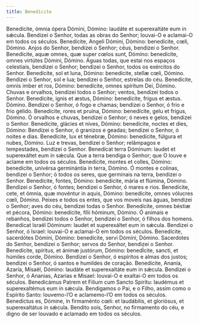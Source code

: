 ```yaml
---
title: Benedícite
---
```


<div class="grid grid-cols-2 gap-5">
  <span class="text-justify">
    Benedícite, ómnia ópera Dómini, Dómino: laudáte et superexaltáte eum in
    sǽcula.
  </span>
  <span class="text-justify">
    Bendizei o Senhor, todas as obras do Senhor; louvai-O e aclamai-O em todos
    os séculos.
  </span>
  <span class="text-justify">
    Benedícite, Angeli Dómini, Dómino: benedícite, cœli, Dómino.
  </span>
  <span class="text-justify">
    Anjos do Senhor, bendizei o Senhor; céus, bendizei o Senhor.
  </span>
  <span class="text-justify">
    Benedícite, aquæ omnes, quæ super cœlos sunt, Dómino: benedícite, omnes
    virtútes Dómini, Dómino.
  </span>
  <span class="text-justify">
    Águas todas, que estai nos espaços celestiais, bendizei o Senhor; bendizei o
    Senhor, todos os exércitos do Senhor.
  </span>
  <span class="text-justify">
    Benedícite, sol et luna, Dómino: benedícite, stellæ cœli, Dómino.
  </span>
  <span class="text-justify">
    Bendizei o Senhor, sol e lua; bendizei o Senhor, estrelas do céu.
  </span>
  <span class="text-justify">
    Benedícite, omnis imber et ros, Dómino: benedícite, omnes spíritum Dei,
    Dómino.
  </span>
  <span class="text-justify">
    Chuvas e orvalhos, bendizei todos o Senhor; ventos, bendizei todos o Senhor.
  </span>
  <span class="text-justify">
    Benedícite, ignis et æstus, Dómino: benedícite, frigus et æstus. Dómino.
  </span>
  <span class="text-justify">
    Bendizei o Senhor, ó fogo e chamas; bendizei o Senhor, ó frio e frio gélido.
  </span>
  <span class="text-justify">
    Benedícite, rores et pruína, Dómino: benedícite, gelu et frigus, Dómino.
  </span>
  <span class="text-justify">
    Ó orvalhos e chuvas, bendizei o Senhor; ó neves e gelos, bendizei o Senhor.
  </span>
  <span class="text-justify">
    Benedícite, glácies et nives, Dómino: benedícite, noctes et dies, Dómino:
  </span>
  <span class="text-justify">
    Bendizei o Senhor, ó granizos e geadas; bendizei o Senhor, ó noites e dias.
  </span>
  <span class="text-justify">
    Benedícite, lux et ténebræ, Dómino: benedícite, fúlgura et nubes, Dómino.
  </span>
  <span class="text-justify">
    Luz e trevas, bendizei o Senhor; relâmpagos e tempestades, bendizei o
    Senhor.
  </span>
  <span class="text-justify">
    Benedícat terra Dóminum: laudet et superexáltet eum in sǽcula.
  </span>
  <span class="text-justify">
    Que a terra bendiga o Senhor; que O louve e aclame em todos os séculos.
  </span>
  <span class="text-justify">
    Benedícite, montes et colles, Dómino: benedícite, univérsa germinántia in
    terra, Dómino.
  </span>
  <span class="text-justify">
    Ó montes e colinas, bendizei o Senhor; ó todos os seres, que germinais na
    terra, bendizei o Senhor.
  </span>
  <span class="text-justify">
    Benedícite, fontes, Dómino: benedícite, mária et flúmina, Dómino.
  </span>
  <span class="text-justify">
    Bendizei o Senhor, ó fontes; bendizei o Senhor, ó mares e rios.
  </span>
  <span class="text-justify">
    Benedícite, cete, et ómnia, quæ movéntur in aquis, Dómino: benedícite, omnes
    vólucres cœli, Dómino.
  </span>
  <span class="text-justify">
    Peixes e todos os entes, que vos moveis nas águas, bendizei o Senhor; aves
    do céu, bendizei todas o Senhor.
  </span>
  <span class="text-justify">
    Benedícite, omnes béstiæ et pécora, Dómino: benedícite, fílii hóminum,
    Dómino.
  </span>
  <span class="text-justify">
    Ó animais e rebanhos, bendizei todos o Senhor, bendizei o Senhor, ó filhos
    dos homens.
  </span>
  <span class="text-justify">
    Benedícat Israël Dóminum: laudet et superexáltet eum in sǽcula.
  </span>
  <span class="text-justify">
    Bendizei o Senhor, ó Israel: louvai-O e aclamai-O em todos os séculos.
  </span>
  <span class="text-justify">
    Benedícite, sacerdótes Dómini, Dómino: benedícite, servi Dómini, Dómino.
  </span>
  <span class="text-justify">
    Sacerdotes do Senhor, bendizei o Senhor; servos do Senhor, bendizei o
    Senhor.
  </span>
  <span class="text-justify">
    Benedícite, spíritus, et ánimæ justórum, Dómino: benedÌcite, sancti, et
    húmiles corde, Dómino.
  </span>
  <span class="text-justify">
    Bendizei o Senhor, ó espíritos e almas dos justos; bendizei o Senhor, ó
    santos e humildes de coração.
  </span>
  <span class="text-justify">
    Benedícite, Ananía, Azaría, Mísaël, Dómino: laudáte et superexaltáte eum in
    sǽcula.
  </span>
  <span class="text-justify">
    Bendizei o Senhor, ó Ananias, Azarias e Misael: louvai-O e exaltai-O em
    todos os séculos.
  </span>
  <span class="text-justify">
    Benedicámus Patrem et Filium cum Sancto Spíritu: laudémus et superexaltémus
    eum in sǽcula.
  </span>
  <span class="text-justify">
    Bendigamos o Pai, e o Filho, assim como o Espírito Santo: louvemo-l’O e
    aclamemo-l’O em todos os séculos.
  </span>
  <span class="text-justify">
    Benedíctus es, Dómine, in firmaménto cœli: et laudábilis, et gloriósus, et
    superexaltátus in sǽcula.
  </span>
  <span class="text-justify">
    Bendito sois, Senhor, no firmamento do céu, e digno de ser louvado e
    aclamado em todos os séculos.
  </span>
</div>
